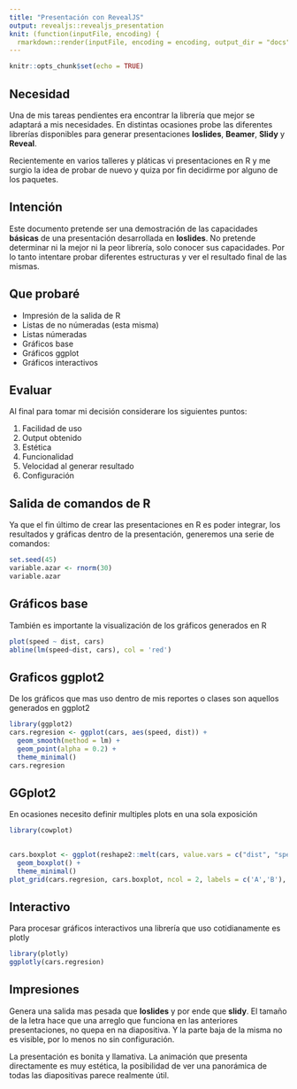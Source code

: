 ```yaml
---
title: "Presentación con RevealJS"
output: revealjs::revealjs_presentation
knit: (function(inputFile, encoding) {
  rmarkdown::render(inputFile, encoding = encoding, output_dir = "docs") })
---
```


```r
knitr::opts_chunk$set(echo = TRUE)
```

## Necesidad

Una de mis tareas pendientes era encontrar la librería que mejor se adaptará a mis necesidades. 
En distintas ocasiones probe las diferentes librerías disponibles para generar presentaciones **Ioslides**, **Beamer**, 
**Slidy** y **Reveal**.

Recientemente en varios talleres y pláticas vi presentaciones en R y me surgio la idea de probar 
de nuevo y quiza por fin decidirme por alguno de los paquetes.

## Intención

Este documento pretende ser una demostración de las capacidades **básicas** de una presentación desarrollada en **Ioslides**. No pretende determinar ni la mejor ni la peor librería,  solo conocer sus capacidades. Por lo tanto
intentare probar diferentes estructuras y ver el resultado final de las mismas.

## Que probaré

- Impresión de la salida de R
- Listas de no númeradas (esta misma)
- Listas númeradas
- Gráficos base
- Gráficos ggplot
- Gráficos interactivos

## Evaluar

Al final para tomar mi decisión considerare los siguientes puntos:

1. Facilidad de uso
2. Output obtenido
3. Estética
4. Funcionalidad
5. Velocidad al generar resultado
6. Configuración

## Salida de comandos de R

Ya que el fin último de crear las presentaciones en R es poder integrar, los resultados y gráficas dentro de la 
presentación, generemos una serie de comandos:

```r
set.seed(45)
variable.azar <- rnorm(30)
variable.azar
```

## Gráficos base

También es importante la visualización de los gráficos generados en R

```r
plot(speed ~ dist, cars)
abline(lm(speed~dist, cars), col = 'red')
```

## Graficos ggplot2

De los gráficos que mas uso dentro de mis reportes o clases son aquellos generados en ggplot2

```r
library(ggplot2)
cars.regresion <- ggplot(cars, aes(speed, dist)) +
  geom_smooth(method = lm) +
  geom_point(alpha = 0.2) +
  theme_minimal()
cars.regresion
```

## GGplot2

En ocasiones necesito definir multiples plots en una sola exposición

```r
library(cowplot)

  
cars.boxplot <- ggplot(reshape2::melt(cars, value.vars = c("dist", "speed")), aes(variable, value)) +
  geom_boxplot() +
  theme_minimal()
plot_grid(cars.regresion, cars.boxplot, ncol = 2, labels = c('A','B'), align = "hv", scale = c(0.9, 0.9))
```

## Interactivo

Para procesar gráficos interactivos una librería que uso cotidianamente es plotly

```r
library(plotly)
ggplotly(cars.regresion)
```

## Impresiones

Genera una salida mas pesada que **Ioslides** y por ende que **slidy**. El tamaño de la letra hace que una arreglo que 
funciona en las anteriores presentaciones, no quepa en na diapositiva. Y la parte baja de la misma no es visible, por lo
menos no sin configuración.

La presentación es bonita y llamativa. La animación que presenta directamente es muy estética, la posibilidad de ver una 
panorámica de todas las diapositivas parece realmente útil.
